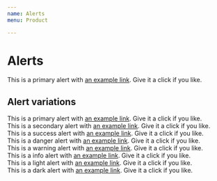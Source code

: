 ```yaml
---
name: Alerts
menu: Product

---
```


# Alerts
<Playground>
<div class="alert alert-danger" role="alert">
  This is a primary alert with <a href="#" class="alert-link">an example link</a>. Give it a click if you like.
</div>
</Playground>



## Alert variations
<Playground>
<div class="alert alert-primary" role="alert">
  This is a primary alert with <a href="#" class="alert-link">an example link</a>. Give it a click if you like.
</div>
<div class="alert alert-secondary" role="alert">
  This is a secondary alert with <a href="#" class="alert-link">an example link</a>. Give it a click if you like.
</div>
<div class="alert alert-success" role="alert">
  This is a success alert with <a href="#" class="alert-link">an example link</a>. Give it a click if you like.
</div>
<div class="alert alert-danger" role="alert">
  This is a danger alert with <a href="#" class="alert-link">an example link</a>. Give it a click if you like.
</div>
<div class="alert alert-warning" role="alert">
  This is a warning alert with <a href="#" class="alert-link">an example link</a>. Give it a click if you like.
</div>
<div class="alert alert-info" role="alert">
  This is a info alert with <a href="#" class="alert-link">an example link</a>. Give it a click if you like.
</div>
<div class="alert alert-light" role="alert">
  This is a light alert with <a href="#" class="alert-link">an example link</a>. Give it a click if you like.
</div>
<div class="alert alert-dark" role="alert">
  This is a dark alert with <a href="#" class="alert-link">an example link</a>. Give it a click if you like.
</div>
</Playground>
